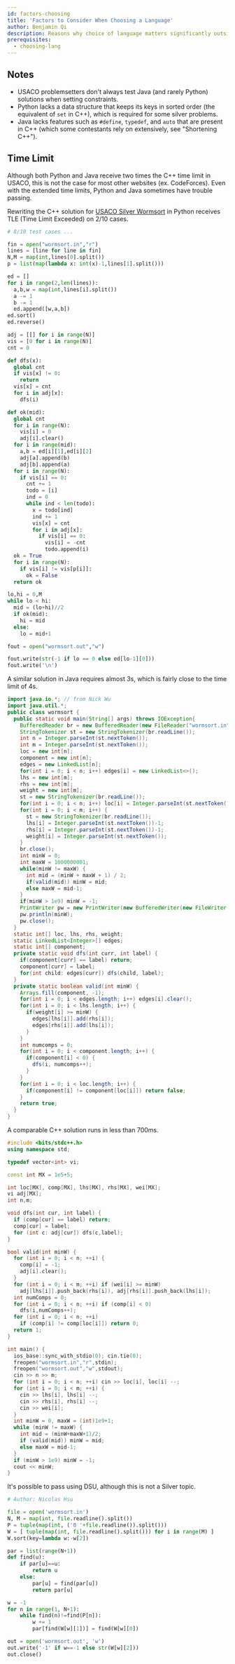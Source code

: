 ```yaml
---
id: factors-choosing
title: 'Factors to Consider When Choosing a Language'
author: Benjamin Qi
description: Reasons why choice of language matters significantly outside of USACO Bronze.
prerequisites:
  - choosing-lang
---
```


## Notes

- USACO problemsetters don't always test Java (and rarely Python) solutions when setting constraints.
- Python lacks a data structure that keeps its keys in sorted order (the equivalent of `set` in C++), which is required for some silver problems.
- Java lacks features such as `#define`, `typedef`, and `auto` that are present in C++ (which some contestants rely on extensively, see "Shortening C++").

## Time Limit

Although both Python and Java receive two times the C++ time limit in USACO, this is not the case for most other websites (ex. CodeForces). Even with the extended time limits, Python and Java sometimes have trouble passing.

<!-- (may need to rewrite these solutions so they are more similar) -->

Rewriting the C++ solution for [USACO Silver Wormsort](http://www.usaco.org/index.php?page=viewproblem2&cpid=992) in Python receives TLE (Time Limit Exceeded) on 2/10 cases.

<Spoiler title="Python3 8/10 Solution">

```py
# 8/10 test cases ...

fin = open("wormsort.in","r")
lines = [line for line in fin]
N,M = map(int,lines[0].split())
p = list(map(lambda x: int(x)-1,lines[1].split()))

ed = []
for i in range(2,len(lines)):
  a,b,w = map(int,lines[i].split())
  a -= 1
  b -= 1
  ed.append([w,a,b])
ed.sort()
ed.reverse()

adj = [[] for i in range(N)]
vis = [0 for i in range(N)]
cnt = 0

def dfs(x):
  global cnt
  if vis[x] != 0:
    return
  vis[x] = cnt
  for i in adj[x]:
    dfs(i)

def ok(mid):
  global cnt
  for i in range(N):
    vis[i] = 0
    adj[i].clear()
  for i in range(mid):
    a,b = ed[i][1],ed[i][2]
    adj[a].append(b)
    adj[b].append(a)
  for i in range(N):
    if vis[i] == 0:
      cnt += 1
      todo = [i]
      ind = 0
      while ind < len(todo):
        x = todo[ind]
        ind += 1
        vis[x] = cnt
        for i in adj[x]:
          if vis[i] == 0:
            vis[i] = -cnt
            todo.append(i)
  ok = True
  for i in range(N):
    if vis[i] != vis[p[i]]:
      ok = False
  return ok

lo,hi = 0,M
while lo < hi:
  mid = (lo+hi)//2
  if ok(mid):
    hi = mid
  else:
    lo = mid+1

fout = open("wormsort.out","w")

fout.write(str(-1 if lo == 0 else ed[lo-1][0]))
fout.write('\n')
```

</Spoiler>

A similar solution in Java requires almost 3s, which is fairly close to the time limit of 4s.

<Spoiler title="Java Solution">

```java
import java.io.*; // from Nick Wu
import java.util.*;
public class wormsort {
  public static void main(String[] args) throws IOException{
    BufferedReader br = new BufferedReader(new FileReader("wormsort.in"));
    StringTokenizer st = new StringTokenizer(br.readLine());
    int n = Integer.parseInt(st.nextToken());
    int m = Integer.parseInt(st.nextToken());
    loc = new int[n];
    component = new int[n];
    edges = new LinkedList[n];
    for(int i = 0; i < n; i++) edges[i] = new LinkedList<>();
    lhs = new int[m];
    rhs = new int[m];
    weight = new int[m];
    st = new StringTokenizer(br.readLine());
    for(int i = 0; i < n; i++) loc[i] = Integer.parseInt(st.nextToken())-1;
    for(int i = 0; i < m; i++) {
      st = new StringTokenizer(br.readLine());
      lhs[i] = Integer.parseInt(st.nextToken())-1;
      rhs[i] = Integer.parseInt(st.nextToken())-1;
      weight[i] = Integer.parseInt(st.nextToken());
    }
    br.close();
    int minW = 0;
    int maxW = 1000000001;
    while(minW != maxW) {
      int mid = (minW + maxW + 1) / 2;
      if(valid(mid)) minW = mid;
      else maxW = mid-1;
    }
    if(minW > 1e9) minW = -1;
    PrintWriter pw = new PrintWriter(new BufferedWriter(new FileWriter("wormsort.out")));
    pw.println(minW);
    pw.close();
  }
  static int[] loc, lhs, rhs, weight;
  static LinkedList<Integer>[] edges;
  static int[] component;
  private static void dfs(int curr, int label) {
    if(component[curr] == label) return;
    component[curr] = label;
    for(int child: edges[curr]) dfs(child, label);
  }
  private static boolean valid(int minW) {
    Arrays.fill(component, -1);
    for(int i = 0; i < edges.length; i++) edges[i].clear();
    for(int i = 0; i < lhs.length; i++) {
      if(weight[i] >= minW) {
        edges[lhs[i]].add(rhs[i]);
        edges[rhs[i]].add(lhs[i]);
      }
    }
    int numcomps = 0;
    for(int i = 0; i < component.length; i++) {
      if(component[i] < 0) {
        dfs(i, numcomps++);
      }
    }
    for(int i = 0; i < loc.length; i++) {
      if(component[i] != component[loc[i]]) return false;
    }
    return true;
  }
}
```

</Spoiler>

A comparable C++ solution runs in less than 700ms.

<Spoiler title="C++ Solution">

```cpp
#include <bits/stdc++.h>
using namespace std;

typedef vector<int> vi;

const int MX = 1e5+5;

int loc[MX], comp[MX], lhs[MX], rhs[MX], wei[MX];
vi adj[MX];
int n,m;

void dfs(int cur, int label) {
  if (comp[cur] == label) return;
  comp[cur] = label;
  for (int c: adj[cur]) dfs(c,label);
}

bool valid(int minW) {
  for (int i = 0; i < n; ++i) {
    comp[i] = -1;
    adj[i].clear();
  }
  for (int i = 0; i < m; ++i) if (wei[i] >= minW)
    adj[lhs[i]].push_back(rhs[i]), adj[rhs[i]].push_back(lhs[i]);
  int numComps = 0;
  for (int i = 0; i < n; ++i) if (comp[i] < 0)
    dfs(i,numComps++);
  for (int i = 0; i < n; ++i)
    if (comp[i] != comp[loc[i]]) return 0;
  return 1;
}

int main() {
  ios_base::sync_with_stdio(0); cin.tie(0);
  freopen("wormsort.in","r",stdin);
  freopen("wormsort.out","w",stdout);
  cin >> n >> m;
  for (int i = 0; i < n; ++i) cin >> loc[i], loc[i] --;
  for (int i = 0; i < m; ++i) {
    cin >> lhs[i], lhs[i] --;
    cin >> rhs[i], rhs[i] --;
    cin >> wei[i];
  }
  int minW = 0, maxW = (int)1e9+1;
  while (minW != maxW) {
    int mid = (minW+maxW+1)/2;
    if (valid(mid)) minW = mid;
    else maxW = mid-1;
  }
  if (minW > 1e9) minW = -1;
  cout << minW;
}
```

</Spoiler>

It's possible to pass using DSU, although this is not a Silver topic.

<Spoiler title="Python DSU">

```py
# Author: Nicolas Hsu

file = open('wormsort.in')
N, M = map(int, file.readline().split())
P = tuple(map(int, ('0 '+file.readline()).split()))
W = [ tuple(map(int, file.readline().split())) for i in range(M) ]
W.sort(key=lambda w:-w[2])

par = list(range(N+1))
def find(u):
	if par[u]==u:
		return u
	else:
		par[u] = find(par[u])
		return par[u]

w = -1
for n in range(1, N+1):
	while find(n)!=find(P[n]):
		w += 1
		par[find(W[w][1])] = find(W[w][0])

out = open('wormsort.out', 'w')
out.write('-1' if w==-1 else str(W[w][2]))
out.close()
```

</Spoiler>
